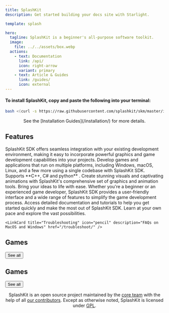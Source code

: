 ```yaml
---
title: SplashKit
description: Get started building your docs site with Starlight.

template: splash

hero:
  tagline: SplashKit is a beginner's all-purpose software toolkit.
  image:
    file: ../../assets/box.webp
  actions:
    - text: Documentation
      link: /api/
      icon: right-arrow
      variant: primary
    - text: Article & Guides
      link: /guides/
      icon: external
---
```









#### To install SplashKit, copy and paste the following into your terminal:

```bash
bash <(curl -s https://raw.githubusercontent.com/splashkit/skm/master/install-scripts/skm-install.sh)
```
<center>See the [Installation Guides](/installation/) for more details.</center>


## Features

<CardGrid>
  <Card title="Easy Integration" icon="carbon:ibm-cloud-pak-integration">
    SplashKit SDK offers seamless integration with your existing development
    environment, making it easy to incorporate powerful graphics and game
    development capabilities into your projects.
  </Card>
  <Card title="Cross-Platform Support:" icon="system-uicons:airplay">
    Develop games and applications that run on multiple platforms, including
    Windows, macOS, Linux, and a few more using a single codebase with SplashKit
    SDK. Supports **C++, C# and python** .
  </Card>
  <Card title="Rich Graphics and Animation" icon="clarity:animation-solid">
    Create stunning visuals and captivating animations with SplashKit's
    comprehensive set of graphics and animation tools. Bring your ideas to life
    with ease.
  </Card>
  <Card title="Game Development Made Simple" icon="icon-park-outline:game-two">
    Whether you're a beginner or an experienced game developer, SplashKit SDK
    provides a user-friendly interface and a wide range of features to simplify
    the game development process.
  </Card>
  <Card title="Extensive Documentation" icon="iconoir:google-docs">
    Access detailed documentation and tutorials to help you get started quickly
    and make the most out of SplashKit SDK. Learn at your own pace and explore
    the vast possibilities.
  </Card>
  <Card title="Continuous Updates and Support" icon="grommet-icons:troubleshoot">
    
    <LinkCard title="Troubleshooting" icon="pencil" description="FAQs on MacOS and Windows" href="/troubleshoot/" />

  </Card>
</CardGrid>



        

<div class="game-header-container">
        <h2 id = "games">Games</h2>
        <button class="game-header-button" onclick="location.href='/games'">See all</button>
  </div>

<GameCard client:load />

<div class="game-header-container">
        <h2 id = "games2">Games</h2>
        <button class="game-header-button" onclick="location.href='/games'">See all</button>
  </div>

<GameCard2 client:load />

<footer>
<CardAnimation client:only="react" />
<center>

  SplashKit is an open source project maintained by the [core team](https://github.com/orgs/splashkit/people) with the help of
  all [our contributors](https://github.com/orgs/splashkit/people). Except as otherwise noted, SplashKit is licensed under [GPL](https://www.gnu.org/licenses/gpl-3.0.en.html#content).
</center>
</footer>


